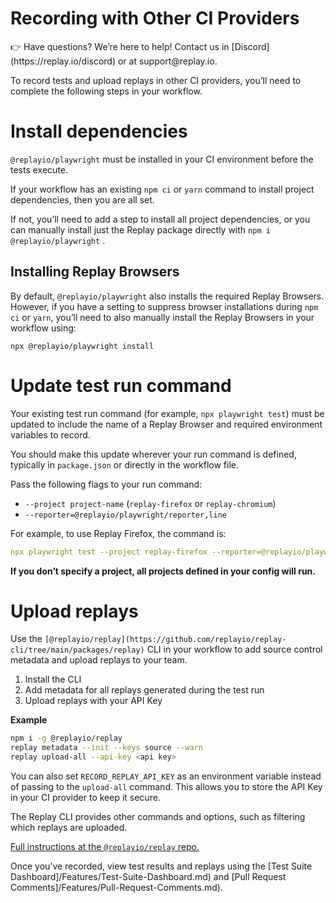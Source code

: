 
# Recording with Other CI Providers

<Callout type="info" emoji="👉">
👉 Have questions? We’re here to help! Contact us in [Discord](https://replay.io/discord) or at support@replay.io.
</Callout>

To record tests and upload replays in other CI providers, you’ll need to complete the following steps in your workflow.

# Install dependencies

`@replayio/playwright` must be installed in your CI environment before the tests execute.

If your workflow has an existing `npm ci` or `yarn` command to install project dependencies, then you are all set. 

If not, you’ll need to add a step to install all project dependencies, or you can manually install just the Replay package directly with `npm i @replayio/playwright` .

## Installing Replay Browsers

By default, `@replayio/playwright` also installs the required Replay Browsers. However, if you have a setting to suppress browser installations during `npm ci` or `yarn`, you’ll need to also manually install the Replay Browsers in your workflow using:

`npx @replayio/playwright install` 

# Update test run command

Your existing test run command (for example, `npx playwright test`) must be updated to include the name of a Replay Browser and required environment variables to record. 

You should make this update wherever your run command is defined, typically in `package.json` or directly in the workflow file.

Pass the following flags to your run command:

- `--project project-name` (`replay-firefox` or `replay-chromium`)
- `--reporter=@replayio/playwright/reporter,line`

For example, to use Replay Firefox, the command is:

```yaml
npx playwright test --project replay-firefox --reporter=@replayio/playwright/reporter,line
```

**If you don’t specify a project, all projects defined in your config will run.**

# Upload replays

Use the `[@replayio/replay](https://github.com/replayio/replay-cli/tree/main/packages/replay)` CLI in your workflow to add source control metadata and upload replays to your team. 

1. Install the CLI
2. Add metadata for all replays generated during the test run
3. Upload replays with your API Key

**Example**

```bash
npm i -g @replayio/replay
replay metadata --init --keys source --warn
replay upload-all --api-key <api key>
```

You can also set `RECORD_REPLAY_API_KEY` as an environment variable instead of passing to the `upload-all` command. This allows you to store the API Key in your CI provider to keep it secure.

The Replay CLI provides other commands and options, such as filtering which replays are uploaded.

[Full instructions at the `@replayio/replay` repo.](https://github.com/replayio/replay-cli/tree/main/packages/replay)

<Callout type="info" emoji="💡">
Once you’ve recorded, view test results and replays using the [Test Suite Dashboard]/Features/Test-Suite-Dashboard.md) and [Pull Request Comments]/Features/Pull-Request-Comments.md).
</Callout>